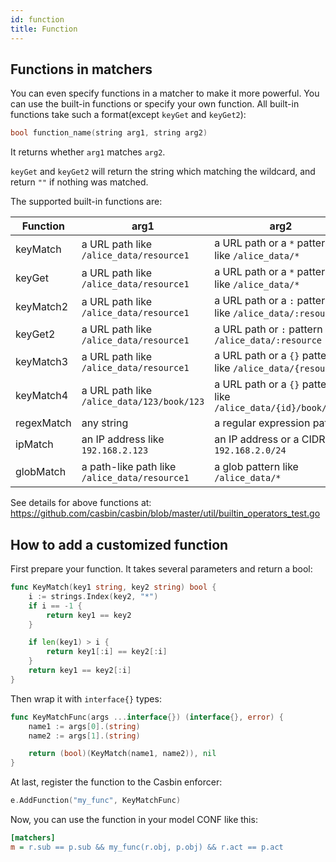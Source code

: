 ```yaml
---
id: function
title: Function
---
```




## Functions in matchers

You can even specify functions in a matcher to make it more powerful. You can use the built-in functions or specify your own function. All built-in functions take such a format(except ``keyGet`` and ``keyGet2``):

```C
bool function_name(string arg1, string arg2)
```

It returns whether ``arg1`` matches ``arg2``.

``keyGet`` and ``keyGet2`` will return the string which matching the wildcard, and return ``""`` if nothing was matched.

The supported built-in functions are:

Function | arg1 | arg2 | Example
----|------|----|----
keyMatch | a URL path like ``/alice_data/resource1`` | a URL path or a ``*`` pattern like ``/alice_data/*`` | [keymatch_model.conf](https://github.com/casbin/casbin/blob/master/examples/keymatch_model.conf)/[keymatch_policy.csv](https://github.com/casbin/casbin/blob/master/examples/keymatch_policy.csv)
keyGet | a URL path like ``/alice_data/resource1`` | a URL path or a ``*`` pattern like ``/alice_data/*`` | [keyget_model.conf](https://github.com/casbin/casbin/blob/master/examples/keyget_model.conf)/[keymatch_policy.csv](https://github.com/casbin/casbin/blob/master/examples/keymatch_policy.csv)
keyMatch2 | a URL path like ``/alice_data/resource1`` | a URL path or a ``:`` pattern like ``/alice_data/:resource`` | [keymatch2_model.conf](https://github.com/casbin/casbin/blob/master/examples/keymatch2_model.conf)/[keymatch2_policy.csv](https://github.com/casbin/casbin/blob/master/examples/keymatch2_policy.csv)
keyGet2 | a URL path like ``/alice_data/resource1`` | a URL path or ``:`` pattern like ``/alice_data/:resource`` | [keyget2_model.conf](https://github.com/casbin/casbin/blob/master/examples/keyget2_model.conf)/[keymatch2_policy.csv](https://github.com/casbin/casbin/blob/master/examples/keymatch2_policy.csv)
keyMatch3 | a URL path like ``/alice_data/resource1`` | a URL path or a ``{}`` pattern like ``/alice_data/{resource}`` | https://github.com/casbin/casbin/blob/277c1a2b85698272f764d71a94d2595a8d425915/util/builtin_operators_test.go#L171-L196
keyMatch4 | a URL path like ``/alice_data/123/book/123`` | a URL path or a ``{}`` pattern like ``/alice_data/{id}/book/{id}`` | https://github.com/casbin/casbin/blob/277c1a2b85698272f764d71a94d2595a8d425915/util/builtin_operators_test.go#L208-L222
regexMatch | any string | a regular expression pattern | [keymatch_model.conf](https://github.com/casbin/casbin/blob/master/examples/keymatch_model.conf)/[keymatch_policy.csv](https://github.com/casbin/casbin/blob/master/examples/keymatch_policy.csv)
ipMatch | an IP address like ``192.168.2.123`` | an IP address or a CIDR like ``192.168.2.0/24`` | [ipmatch_model.conf](https://github.com/casbin/casbin/blob/master/examples/ipmatch_model.conf)/[ipmatch_policy.csv](https://github.com/casbin/casbin/blob/master/examples/ipmatch_policy.csv)
globMatch | a path-like path like ``/alice_data/resource1`` | a glob pattern like ``/alice_data/*`` | https://github.com/casbin/casbin/blob/277c1a2b85698272f764d71a94d2595a8d425915/util/builtin_operators_test.go#L426-L466

See details for above functions at: https://github.com/casbin/casbin/blob/master/util/builtin_operators_test.go

## How to add a customized function

First prepare your function. It takes several parameters and return a bool:

```go
func KeyMatch(key1 string, key2 string) bool {
	i := strings.Index(key2, "*")
	if i == -1 {
		return key1 == key2
	}

	if len(key1) > i {
		return key1[:i] == key2[:i]
	}
	return key1 == key2[:i]
}
```

Then wrap it with ``interface{}`` types:

```go
func KeyMatchFunc(args ...interface{}) (interface{}, error) {
	name1 := args[0].(string)
	name2 := args[1].(string)

	return (bool)(KeyMatch(name1, name2)), nil
}
```

At last, register the function to the Casbin enforcer:

```go
e.AddFunction("my_func", KeyMatchFunc)
```

Now, you can use the function in your model CONF like this:

```ini
[matchers]
m = r.sub == p.sub && my_func(r.obj, p.obj) && r.act == p.act
```
